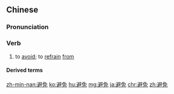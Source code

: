 ==Chinese==
{{zh-forms}}

===Pronunciation===
{{zh-pron
|m=bìmiǎn
|c=bei6 min5
|h=pfs=phit-miên
|mn=pī-bián
|ma=Zh-bìmian.ogg
|cat=v
}}

===Verb===
{{zh-verb}}

# {{lb|zh|Elementary Mandarin}} to [[avoid]]; to [[refrain]] [[from]]

====Derived terms====
{{zh-der|不可避免}}

[[zh-min-nan:避免]]
[[ko:避免]]
[[hu:避免]]
[[mg:避免]]
[[ja:避免]]
[[chr:避免]]
[[zh:避免]]